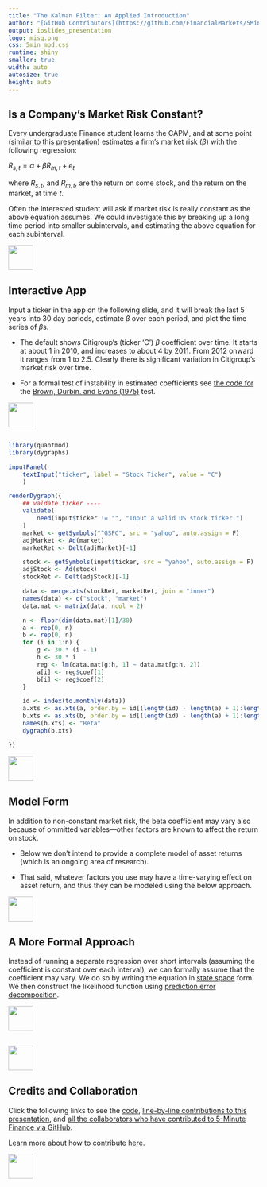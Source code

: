 ```yaml
---
title: "The Kalman Filter: An Applied Introduction"
author: "[GitHub Contributors](https://github.com/FinancialMarkets/5MinuteFinance/graphs/contributors)"
output: ioslides_presentation
logo: misq.png
css: 5min_mod.css
runtime: shiny
smaller: true
width: auto
autosize: true
height: auto
---
```


## Is a Company's Market Risk Constant?

Every undergraduate Finance student learns the CAPM, and at some point ([similar to this presentation](https://micfm.shinyapps.io/The_CAPM/)) estimates a firm's market risk ($\beta$) with the following regression:

$R_{s,t} = \alpha + \beta R_{m,t} + e_t$

where $R_{s,t}$, and $R_{m,t}$, are the return on some stock, and the return on the market, at time $t$.

Often the interested student will ask if market risk is really constant as the above equation assumes.  We could investigate this by breaking up a long time period into smaller subintervals, and estimating the above equation for each subinterval.

<div class="MIfooter"><img src="mi.png" style="height:50px;"></div> 

##  Interactive App

Input a ticker in the app on the following slide, and it will break the last 5 years into 30 day periods, estimate $\beta$ over each period, and plot the time series of $\beta$s.

-  The default shows Citigroup's (ticker 'C') $\beta$ coefficient over time.  It starts at about 1 in 2010, and increases to about 4 by 2011.  From 2012 onward it ranges from 1 to 2.5.  Clearly there is significant variation in Citigroup's market risk over time.

-  For a formal test of instability in estimated coefficients see [the code for](https://github.com/Matt-Brigida/BDE_75/blob/master/BDE_75_test.R) the [Brown, Durbin, and Evans (1975)](https://scholar.google.com/scholar?hl=en&q=brown+durbin+evans+1975) test.

<div class="MIfooter"><img src="mi.png" style="height:50px;"></div> 

## 

```r
library(quantmod)
library(dygraphs)

inputPanel(
    textInput("ticker", label = "Stock Ticker", value = "C")
    )

renderDygraph({
    ## valdate ticker ----
    validate(
        need(input$ticker != "", "Input a valid US stock ticker.")
    )
    market <- getSymbols("^GSPC", src = "yahoo", auto.assign = F)
    adjMarket <- Ad(market)
    marketRet <- Delt(adjMarket)[-1]

    stock <- getSymbols(input$ticker, src = "yahoo", auto.assign = F)
    adjStock <- Ad(stock)
    stockRet <- Delt(adjStock)[-1]

    data <- merge.xts(stockRet, marketRet, join = "inner")
    names(data) <- c("stock", "market")
    data.mat <- matrix(data, ncol = 2)

    n <- floor(dim(data.mat)[1]/30)
    a <- rep(0, n)
    b <- rep(0, n)
    for (i in 1:n) {
        g <- 30 * (i - 1)
        h <- 30 * i
        reg <- lm(data.mat[g:h, 1] ~ data.mat[g:h, 2])
        a[i] <- reg$coef[1]
        b[i] <- reg$coef[2]
    }

    id <- index(to.monthly(data))
    a.xts <- as.xts(a, order.by = id[(length(id) - length(a) + 1):length(id)])
    b.xts <- as.xts(b, order.by = id[(length(id) - length(a) + 1):length(id)])
    names(b.xts) <- "Beta"
    dygraph(b.xts)

})
```

<div class="MIfooter"><img src="mi.png" style="height:50px;"></div> 

## Model Form

In addition to non-constant market risk, the beta coefficient may vary also because of ommitted variables---other factors are known to affect the return on stock.  

-  Below we don't intend to provide a complete model of asset returns (which is an ongoing area of research).

-  That said, whatever factors you use may have a time-varying effect on asset return, and thus they can be modeled using the below approach.

<div class="MIfooter"><img src="mi.png" style="height:50px;"></div> 


## A More Formal Approach

Instead of running a separate regression over short intervals (assuming the coefficient is constant over each interval), we can formally assume that the coefficient may vary.  We do so by writing the equation in [state space]() form.  We then construct the likelihood function using [prediction error decomposition]().  







<div class="MIfooter"><img src="mi.png" style="height:50px;"></div> 


##

<!-- app showing time varying beta from the K filter -->

<div class="MIfooter"><img src="mi.png" style="height:50px;"></div> 

## Credits and Collaboration

Click the following links to see the [code](https://github.com/FinancialMarkets/5MinuteFinance/blob/master/Econometrics/the_kalman_filter/the_kalman_filter.Rmd), [line-by-line contributions to this presentation](https://github.com/FinancialMarkets/5MinuteFinance/blame/master/Econometrics/the_kalman_filter/the_kalman_filter.Rmd), and [all the collaborators who have contributed to 5-Minute Finance via GitHub](https://github.com/FinancialMarkets/5MinuteFinance/graphs/contributors).

Learn more about how to contribute [here](http://www.5minutefinance.org/how-to-contribute).


<div class="MIfooter"><img src="mi.png" style="height:50px;"></div> 


<!-- next presentation:  show the time series of the distribution of beta calculated from the K filter -- see the density.txt file -->
